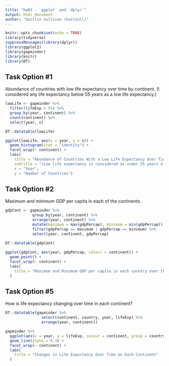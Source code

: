 ```yaml
---
title: "hw03 - `ggplot` and `dplyr`"
output: html_document
author: "Kaitlin Sullivan (kaitsull)"
---
```


```r
knitr::opts_chunk$set(echo = TRUE)
library(tidyverse)
suppressMessages(library(dplyr))
library(ggplot2)
library(gapminder)
library(knitr)
library(DT)
```

## Task Option #1
Abundance of countries with low life expectancy over time by continent.
(I considered any life expectancy below 55 years as a low life expectancy.)

```r
lowLife <- gapminder %>% 
  filter(lifeExp < 55) %>%
  group_by(year, continent) %>% 
  count(continent) %>% 
  select(year, n)

DT::datatable(lowLife)

ggplot(lowLife, aes(x = year, y = n)) +
  geom_histogram(stat = "identity") +
  facet_wrap(~ continent) +
  labs(
    title = "Abundance of Countries With a Low Life Expectancy Over Time",
    subtitle = "(Low life expectancy is considered as under 55 years of age.)",
    x = "Year", 
    y = "Number of Countries")

```


## Task Option #2
Maximum and minimum GDP per capita in each of the continents.

```r

gdpCont <- gapminder %>% 
            group_by(year, continent) %>%
            arrange(year, continent) %>% 
            mutate(maximum = max(gdpPercap), minimum = min(gdpPercap)) %>% 
            filter(gdpPercap == maximum | gdpPercap == minimum) %>% 
            select(year, continent, gdpPercap)

DT::datatable(gdpCont)
  
ggplot(gdpCont, aes(year, gdpPercap, colour = continent)) +
  geom_point() +
  facet_wrap(~ continent) +
  labs(
    title = "Maximum and Minimum GDP per capita in each country over the years"
  )

```


## Task Option #5
How is life expectancy changing over time in each continent?

```r
DT::datatable(gapminder %>% 
                select(continent, country, year, lifeExp) %>% 
                arrange(year, continent))

gapminder %>% 
  ggplot(aes(x = year, y = lifeExp, colour = continent, group = country)) +
  geom_line(alpha = 0.3) +
  facet_wrap(~ continent) +
  labs(
    title = "Changes in Life Expectancy Over Time on Each Continent"
  )
```

